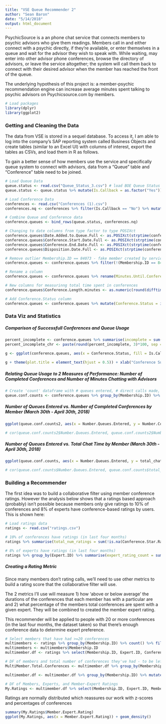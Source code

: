 ```yaml
---
title: "VSE Queue Recommender 2"
author: "Sean Baron"
date: "5/14/2018"
output: html_document
---
```


PsychicSource is a an phone chat service that connects members to psychic advisors who give them readings. Members call in and either connect with a psychic directly, if they're available, or enter themselves in a queue and wait for the advisor they wish to speak with. While waiting, may enter into other advisor phone conferences, browse the directory of advisors, or leave the service altogether; the system will call them back to connect with their desired advisor when the member has reached the front of the queue.

The underlying hypothesis of this project is: a member-psychic recommendation engine can increase average minutes spent talking to psychic advisors on Psychicsource.com by members.

```r
# Load packages
library(dplyr)
library(ggplot2)
```

### Getting and Cleaning the Data

The data from VSE is stored in a sequel database. To access it, I am able to log into the company's SAP reporting system called Business Objects and create tables (similar to an Excel UI) with columns of interest, export the tables as CSVs, and load them in R as follows.

To gain a better sense of how members use the service and specifically queue system to connect with advisors, data from a "Queue" table and "Conference" table need to be joined.
```r
# Load Queue Data
queue.status <- read.csv("Queue_Status_3.csv") # load BOE Queue Status table
queue.status <- queue.status %>% mutate(Is.Callback = as.factor("Yes"))

# Load Conference Data
conferences <- read.csv("Conferences (1).csv")
conferences.nq <- conferences %>% filter(Is.Callback == "No") %>% mutate(Callback.Status = NA, Date.Added.to.Queue.Full = NA, Disposition.Date.Full = NA, Disposition.Reason = NA, Disposition.Activity = NA, Time.to.Conference..minutes. = NA)

# Combine Queue and Conference data
conference.queues <- bind_rows(queue.status, conferences.nq)

# Changing to date columns from type factor to type POSIXct
conference.queues$Date.Added.to.Queue.Full <- as.POSIXct(strptime(conference.queues$Date.Added.to.Queue.Full, format = "%Y/%m/%d %H:%M:%S"))
conference.queues$Conference.Start.Date.Full <- as.POSIXct(strptime(conference.queues$Conference.Start.Date.Full, format = "%Y/%m/%d %H:%M:%S"))
conference.queues$Conference.End.Date.Full <- as.POSIXct(strptime(conference.queues$Conference.End.Date.Full, format = "%Y/%m/%d %H:%M:%S"))
conference.queues$Disposition.Date.Full <- as.POSIXct(strptime(conference.queues$Disposition.Date.Full, format = "%Y/%m/%d %H:%M:%S"))

# Remove outlier Membership.ID == 84073 - fake member created by service
conference.queues <- conference.queues %>% filter(!(Membership.ID == 84073))

# Rename a column
conference.queues <- conference.queues %>% rename(Minutes.Until.Conference = Time.to.Conference..minutes.)

# New columns for measurinng total time spent in conferences
conference.queues$Conference.Length.minutes <- as.numeric(round(difftime(conference.queues$Conference.End.Date.Full, conference.queues$Conference.Start.Date.Full, units = "mins"), 1))

# Add Conference.Status column
conference.queues <- conference.queues %>% mutate(Conference.Status = ifelse(!is.na(Conference.ID), "Complete", "Incomplete"))
```


### Data Viz and Statistics

##### Comparison of Successfull Conferences and Queue Usage

```r
percent_incomplete <- conference.queues %>% summarise(incomplete = sum(Conference.Status == "Incomplete")/n())
percent_incomplete_chr <- paste(round(percent_incomplete, 3)*100, sep = "", "%")

g <- ggplot(conference.queues, aes(x = Conference.Status, fill = Is.Callback)) + geom_bar(position = "stack") + ggtitle("Comparison of Successfull Conferences and Queue Usage")

g + theme(plot.title = element_text(hjust = 0.5)) + xlab("Conference Success") + theme(axis.title.x = element_text(margin = margin(t = 20, r = 0, b = 0, l = 0))) + theme(axis.title.y = element_text(margin = margin(t = , r = 15, b = 0, l = 0))) + guides(fill=guide_legend(title="Queue Entry")) + geom_text(x = 2, y = 10000, label = as.character(percent_incomplete_chr))
```

##### Relating Queue Usage to 2 Measures of Performance: Number of Completed Conferences and Number of Minutes Chatting with Advisors  

```r
# Create 'count' dataframe with # queues entered, # direct calls made, time between first and last queue entry (for perspective), and total chat time across all conferences.
queue.conf.counts <- conference.queues %>% group_by(Membership.ID) %>% summarise(Number.Queues.Entered = sum(Is.Callback == "Yes"), Number.Completed.Conferences = sum(Conference.Status == "Complete"), date_first_q = min(Date.Added.to.Queue.Full, na.rm = TRUE), date_last_q = max(Date.Added.to.Queue.Full, na.rm = TRUE), day_diff = round(difftime(date_last_q, date_first_q, units = "days"), 3), total_chat_time = round(sum(Conference.Length.minutes, na.rm = TRUE), 2))

```
  
##### Number of Queues Entered vs. Number of Completed Conferences by Member (March 30th - April 30th, 2018)
```r
ggplot(queue.conf.counts2, aes(x = Number.Queues.Entered, y = Number.Completed.Conferences)) + geom_point(alpha = 0.3, size = 1) + stat_smooth(method = "lm", se = FALSE) + ggtitle("Number of Queues Entered vs. Number of Completed Conferences by Member \n (March 30th - April 30th, 2018)") + theme(plot.title = element_text(hjust = 0.5)) + xlab("Number of Queues Entered by Member") + ylab("Number of Total Conferences by Members") + theme(axis.title.x = element_text(margin = margin(t = 20, r = 0, b = 0, l = 0))) + theme(axis.title.y = element_text(margin = margin(t = , r = 15, b = 0, l = 0))) + geom_text(x = 100, y = 225, label = paste("r = ", as.character(round(cor(queue.conf.counts2$Number.Queues.Entered, queue.conf.counts2$Number.Completed.Conferences), 2))))

# cor(queue.conf.counts2$Number.Queues.Entered, queue.conf.counts2$Number.Completed.Conferences)
```

##### Number of Queues Entered vs. Total Chat Time by Member \n (March 30th - April 30th, 2018)
  
```r
ggplot(queue.conf.counts, aes(x = Number.Queues.Entered, y = total_chat_time)) + geom_point(alpha = 0.3, size = 1) + stat_smooth(method = "lm", se = FALSE) + ggtitle("Number of Queues Entered vs. Total Chat Time by Member \n (March 30th - April 30th, 2018)") + theme(plot.title = element_text(hjust = 0.5)) + xlab("Number of Queues Entered by Member") + ylab("Total Chat Time by Members (Minutes)") + theme(axis.title.x = element_text(margin = margin(t = 20, r = 0, b = 0, l = 0))) + theme(axis.title.y = element_text(margin = margin(t = , r = 15, b = 0, l = 0))) + geom_text(x = 100, y = 1750, label = paste("r = ", as.character(round(cor(queue.conf.counts$Number.Queues.Entered, queue.conf.counts$total_chat_time), 2))))

# cor(queue.conf.counts$Number.Queues.Entered, queue.conf.counts$total_chat_time) 
```
  
### Building a Recommender

The first idea was to build a collaborative filter using member conference ratings. However the analysis below shows that a ratings based approach (probably) isn't possible because members only give ratings to 10% of conferences and 8% of experts have conference-based ratings by users. This is shown here:
```r
# Load ratings data
ratings <- read.csv("ratings.csv")

# 10% of conferences have ratings (in last four months)
ratings %>% summarise(total_num_ratings = sum(!is.na(Conference.Star.Rating)), total_num_conferences = n(), confs_with_ratings = total_num_ratings/total_num_conferences)

# 8% of experts have ratings (in last four months)
ratings %>% group_by(Expert.ID) %>% summarise(expert_rating_count = sum(!is.na(Conference.Star.Rating)), expert_conference_count = n()) %>% summarise(experts_with_ratings = sum(expert_rating_count==0), total_experts = n(), percentage_experts_with_ratings = experts_with_ratings/total_experts)
```

##### Creating a Rating Metric

Since many members don't rating calls, we'll need to use other metrics to build a rating score that the collaborative filter will use.  

The 2 metrics I'll use will measure 1) how 'above or below average' the durations of the conferences that each member has with a particular are and 2) what percentage of the members total conferences are spent with a given expert. They will be combined to created the member expert rating.

This recommender will be applied to people with 20 or more conferences (in the last four months, the dataset taken) so that there's enough conference data to determine expert preference.

```r
# Select members that have had >=20 conferences
multimembers <- ratings %>% group_by(Membership.ID) %>% count() %>% filter(n >= 20)
multimembers <- multimembers$Membership.ID
multimember.df <- ratings %>% select(Membership.ID, Expert.ID, Conference.Duration) %>% filter(Membership.ID %in% multimembers)

# DF of members and total number of conferences they've had - to be left joined to dataframe below to calculate metric 2
MultiMember.Total.Conferences <- multimember.df %>% group_by(Membership.ID) %>% count() %>% rename(Member.Total.Conf.Count = n)

multimember.df <- multimember.df %>% group_by(Membership.ID) %>% mutate(Z_score = (Conference.Duration - mean(Conference.Duration))/sd(Conference.Duration)) %>% ungroup() %>% group_by(Membership.ID, Expert.ID) %>% summarise(Z.score.sum = sum(Z_score), Member.Expert.Conf.Count = n()) %>% left_join(MultiMember.Total.Conferences, by = "Membership.ID") %>% mutate(Expert.as.Percent.of.Member.Total.Calls = Member.Expert.Conf.Count/Member.Total.Conf.Count, Member.Expert.Rating = Z.score.sum*Expert.as.Percent.of.Member.Total.Calls)

# DF of Members, Experts, and Member-Expert Ratings
My.Ratings <- multimember.df %>% select(Membership.ID, Expert.ID, Member.Expert.Rating)
```

Ratings are normally distributed which reassures our work with z-scores and percentages of conferences
```r
summary(My.Ratings$Member.Expert.Rating)
ggplot(My.Ratings, aes(x = Member.Expert.Rating)) + geom_density()
```


